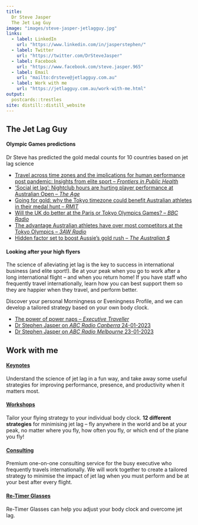 ```yaml
---
title: 
  Dr Steve Jasper
  The Jet Lag Guy
image: "images/steve-jasper-jetlagguy.jpg"
links:
  - label: LinkedIn
    url: "https://www.linkedin.com/in/jasperstephen/"
  - label: Twitter
    url: "https://twitter.com/DrSteveJasper"
  - label: Facebook
    url: "https://www.facebook.com/steve.jasper.965"
  - label: Email
    url: "mailto:drsteve@jetlagguy.com.au"
  - label: Work with me
    url: "https://jetlagguy.com.au/work-with-me.html"    
output:
  postcards::trestles
site: distill::distill_website
---
```


## The Jet Lag Guy

#### Olympic Games predictions

<aside>Dr Steve has predicted the gold medal counts for 10 countries based on jet lag science</aside>

- [Travel across time zones and the implications for human performance post pandemic: Insights from elite sport -- *Frontiers in Public Health*](https://www.frontiersin.org/articles/10.3389/fpubh.2022.998484/full)
- ['Social jet lag': Nightclub hours are hurting player performance at Australian Open -- *The Age*](https://www.theage.com.au/sport/tennis/social-jet-lag-nightclub-hours-are-hurting-player-performance-at-australian-open-20230123-p5ceqm.html)
- [Going for gold: why the Tokyo timezone could benefit Australian athletes in their medal hunt -- *RMIT*](https://www.rmit.edu.au/news/all-news/2021/jul/tokyo-olympics)
- [Will the UK do better at the Paris or Tokyo Olympics Games? -- *BBC Radio*](https://www.bbc.co.uk/sounds/play/live:bbc_radio_gloucestershire/)
- [The advantage Australian athletes have over most competitors at the Tokyo Olympics -- *3AW Radio*](https://www.3aw.com.au/the-advantage-australian-athletes-have-over-most-competitors-at-the-tokyo-olympics/)
- [Hidden factor set to boost Aussie's gold rush -- *The Australian $*](https://www.theaustralian.com.au/sport/olympics/jet-lag-expert-predicting-gold-bonanza-for-australian-athletes-in-tokyo/news-story/888cd9ef3a252789e3cd491413d77d9d)  

    

#### Looking after your high flyers

The science of alleviating jet lag is the key to success in international business (and elite sport!). Be at your peak when you go to work after a long international flight – and when you return home! If you have staff who frequently travel internationally, learn how you can best support them so they are happier when they travel, and perform better.

Discover your personal Morningness or Eveningness Profile, and we can develop a tailored strategy based on your own body clock.

- [The power of power naps -- *Executive Traveller*](https://www.executivetraveller.com/power-nap-benefits-for-frequent-travellers) 
- [Dr Stephen Jasper on *ABC Radio Canberra* 24-01-2023](https://drive.google.com/file/d/1RAcCmV0Taix0MdKt_c1wUeDUEEzrsUf8/view?usp=share_link)
- [Dr Stephen Jasper on *ABC Radio Melbourne* 23-01-2023](https://drive.google.com/file/d/1A_fzTEhHF7aVtiPhCfEoEWesFB9I7Y9T/view?usp=share_link)

## Work with me

#### [Keynotes](keynotes.html)

Understand the science of jet lag in a fun way, and take away some useful strategies for improving performance, presence, and productivity when it matters most.


#### [Workshops](workshops.html)

Tailor your flying strategy to your individual body clock. **12 different strategies** for minimising jet lag – fly anywhere in the world and be at your peak, no matter where you fly, how often you fly, or which end of the plane you fly!

#### [Consulting](consulting.html)

Premium one-on-one consulting service for the busy executive who frequently travels internationally. We will work together to create a tailored strategy to minimise the impact of jet lag when you must perform and be at your best after every flight.


#### [Re-Timer Glasses](re-timer.html)

Re-Timer Glasses can help you adjust your body clock and overcome jet lag.
